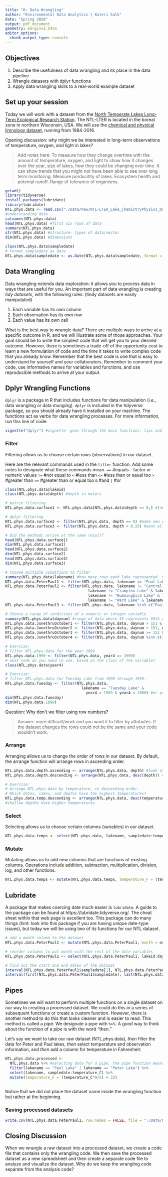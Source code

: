 ```yaml
---
title: "6: Data Wrangling"
author: "Environmental Data Analytics | Kateri Salk"
date: "Spring 2020"
output: pdf_document
geometry: margin=2.54cm
editor_options: 
  chunk_output_type: console
---
```


## Objectives
1. Describe the usefulness of data wrangling and its place in the data pipeline
2. Wrangle datasets with dplyr functions
3. Apply data wrangling skills to a real-world example dataset

## Set up your session

Today we will work with a dataset from the [North Temperate Lakes Long-Term Ecological Research Station](https://lter.limnology.wisc.edu/about/overview). The NTL-LTER is located in the boreal zone in northern Wisconsin, USA. We will use the [chemical and physical limnology dataset](https://lter.limnology.wisc.edu/content/cascade-project-north-temperate-lakes-lter-core-data-physical-and-chemical-limnology-1984), running from 1984-2016. 

Opening discussion: why might we be interested in long-term observations of temperature, oxygen, and light in lakes?

> Add notes here: To measure how they change overtime with the amount of temperature, oxygen, and light to show how it changes over the year, size of lakes, how they could be changing over time. It can show trends that you might not have been able to see over long term monitoring. Measure porducitity of lakes. Ecosystem health and potenial runoff. Range of tolerance of organisms.

```r
getwd()
library(tidyverse)
install.packages(lubridate)
library(lubridate)
NTL.phys.data <- read.csv("./Data/Raw/NTL-LTER_Lake_ChemistryPhysics_Raw.csv")
#understanding data
colnames(NTL.phys.data)
head(NTL.phys.data) #first six rows of data
summary(NTL.phys.data)
str(NTL.phys.data) #structure- types of data/vector
dim(NTL.phys.data) #dimensions

class(NTL.phys.data$sampledate)
# Format sampledate as date
NTL.phys.data$sampledate <- as.Date(NTL.phys.data$sampledate, format = "%m/%d/%y") #verify date is formatted correctly
```

## Data Wrangling

Data wrangling extends data exploration: it allows you to process data in ways that are useful for you. An important part of data wrangling is creating *tidy datasets*, with the following rules: (tindy datasets are easily manipulated)

1. Each variable has its own column
2. Each observation has its own row
3. Each value has its own cell

What is the best way to wrangle data? There are multiple ways to arrive at a specific outcome in R, and we will illustrate some of those approaches. Your goal should be to write the simplest code that will get you to your desired outcome. However, there is sometimes a trade-off of the opportunity cost to learn a new formulation of code and the time it takes to write complex code that you already know. Remember that the best code is one that is easy to understand for yourself and your collaborators. Remember to comment your code, use informative names for variables and functions, and use reproducible methods to arrive at your output.

## Dplyr Wrangling Functions

`dplyr` is a package in R that includes functions for data manipulation (i.e., data wrangling or data munging). `dplyr` is included in the tidyverse package, so you should already have it installed on your machine. The functions act as verbs for data wrangling processes. For more information, run this line of code:

```r
vignette("dplyr") #vignette- goes through the main functions, tips and tricks, functions, and how to use it. the {"hide"} means it wont show up when you knit it
```

### Filter

Filtering allows us to choose certain rows (observations) in our dataset.

Here are the relevant commands used in the `filter` function. Add some notes to designate what these commands mean. 
`==` #equals - factor or numeric values
`!=` #not equal to
`<` #less than
`<=` #less than or eaual too
`>` #greater than
`>=` #greater than or equal too
`&` #and
`|` #or

```r
class(NTL.phys.data$lakeid)
class(NTL.phys.data$depth) #depth in meters

# matrix filtering
NTL.phys.data.surface1 <- NTL.phys.data[NTL.phys.data$depth == 0,] #take this datafram and within the matrix we will take the data where depth is equal to 0. In matrix notation we need to specify both rows and columns hence ","

# dplyr filtering
NTL.phys.data.surface2 <- filter(NTL.phys.data, depth == 0) #make new option in filter function, where to grab that data from, and logical statement on what to classify. We want it to grab the NTL data where depth =0 
NTL.phys.data.surface3 <- filter(NTL.phys.data, depth < 0.25) #want all the depths less than 0.25meters

# Did the methods arrive at the same result?
head(NTL.phys.data.surface1)
dim(NTL.phys.data.surface1)
head(NTL.phys.data.surface2)
dim(NTL.phys.data.surface2)
head(NTL.phys.data.surface3)
dim(NTL.phys.data.surface3)

# Choose multiple conditions to filter
summary(NTL.phys.data$lakename) #how many rows each lake represented. Peter and paul lake are the most sampled
NTL.phys.data.PeterPaul1 <- filter(NTL.phys.data, lakename == "Paul Lake" | lakename == "Peter Lake") #used or to have paul or peter lake to get samples from
NTL.phys.data.PeterPaul2 <- filter(NTL.phys.data, lakename != "Central Long Lake" & 
                                     lakename != "Crampton Lake" & lakename != "East Long Lake" &
                                     lakename != "Hummingbird Lake" & lakename != "Tuesday Lake" &
                                     lakename != "Ward Lake" & lakename != "West Long Lake") #specifiy all lakes that are not peter or paul lake. Another way to do the statement above
NTL.phys.data.PeterPaul3 <- filter(NTL.phys.data, lakename %in% c("Paul Lake", "Peter Lake")) # %in% c() want dataset to inclde any data with paul and peter lake

# Choose a range of conditions of a numeric or integer variable
summary(NTL.phys.data$daynum) #range of data where 55 represents 55th day of year and day 307 near the end of the year- not sampling when the lakes are frozen 
NTL.phys.data.JunethruOctober1 <- filter(NTL.phys.data, daynum > 151 & daynum < 305) #select dates from june to oct.
NTL.phys.data.JunethruOctober2 <- filter(NTL.phys.data, daynum > 151, daynum < 305) #same thing , & 
NTL.phys.data.JunethruOctober3 <- filter(NTL.phys.data, daynum >= 152 & daynum <= 304) #same thing
NTL.phys.data.JunethruOctober4 <- filter(NTL.phys.data, daynum %in% c(152:304)) #same thing filtering differently

# Exercise: 
# filter NTL.phys.data for the year 1999
NTL.phys.data.1999 <- filter(NTL.phys.data, year4 == 1999)
# what code do you need to use, based on the class of the variable?
class(NTL.phys.data$year4)

# Exercise: 
# filter NTL.phys.data for Tuesday Lake from 1990 through 1999.
NTL.phys.data.Tuesday <- filter(NTL.phys.data, 
                                  lakename == "Tuesday Lake" &
                                    year4 > 1989 & year4 < 2000) #or year4 %in% c(1990:1999)
dim(NTL.phys.data.Tuesday)
dim(NTL.phys.data.1999)
```
Question: Why don't we filter using row numbers?

> Answer: more difficult/work and you want it to filter by attributes. If the dataset changes the rows could not be the same and your code wouldn't work.

### Arrange

Arranging allows us to change the order of rows in our dataset. By default, the arrange function will arrange rows in ascending order.

```r
NTL.phys.data.depth.ascending <- arrange(NTL.phys.data, depth) #look at specific piece and arrange it by depth
NTL.phys.data.depth.descending <- arrange(NTL.phys.data, desc(depth)) #desc function for descending

# Exercise: 
# Arrange NTL.phys.data by temperature, in descending order. 
# Which dates, lakes, and depths have the highest temperatures?
NTL.phys.data.temp.descending <- arrange(NTL.phys.data, desc(temperature_C))
#shallow depths have higher temperatures
```
### Select

Selecting allows us to choose certain columns (variables) in our dataset.

```r
NTL.phys.data.temps <- select(NTL.phys.data, lakename, sampledate:temperature_C) #name which column we want to keep or leave out of the dataset. Want to select NTL data and want the lakename, sampledate through temperature. This is different than the filter function -- only selecting based on the same of the column not by selecting features; filter is horizontal and select is vertical; commas between them instead of logical statements; select you can say you don't want to include something with a -"column name"

```
### Mutate

Mutating allows us to add new columns that are functions of existing columns. Operations include addition, subtraction, multiplication, division, log, and other functions.

```r

NTL.phys.data.temps <- mutate(NTL.phys.data.temps, temperature_F = (temperature_C*9/5) + 32) #add a column to the end of your dataframe; specify we want to compute the temp into Ferenihite

```

## Lubridate

A package that makes coercing date much easier is `lubridate`. A guide to the package can be found at https://lubridate.tidyverse.org/. The cheat sheet within that web page is excellent too. This package can do many things (hint: look into this package if you are having unique date-type issues), but today we will be using two of its functions for our NTL dataset. 

```r
# add a month column to the dataset
NTL.phys.data.PeterPaul1 <- mutate(NTL.phys.data.PeterPaul1, month = month(sampledate)) 

# reorder columns to put month with the rest of the date variables
NTL.phys.data.PeterPaul1 <- select(NTL.phys.data.PeterPaul1, lakeid:daynum, month, sampledate:comments) #placing month in the middle of the dataset next to the date

# find out the start and end dates of the dataset
interval(NTL.phys.data.PeterPaul1$sampledate[1], NTL.phys.data.PeterPaul1$sampledate[21613]) #intervals btw sampling dates
interval(first(NTL.phys.data.PeterPaul1$sampledate), last(NTL.phys.data.PeterPaul1$sampledate))
```


## Pipes

Sometimes we will want to perform multiple functions on a single dataset on our way to creating a processed dataset. We could do this in a series of subsequent functions or create a custom function. However, there is another method to do this that looks cleaner and is easier to read. This method is called a pipe. We designate a pipe with `%>%`. A good way to think about the function of a pipe is with the word "then." 

Let's say we want to take our raw dataset (NTL.phys.data), *then* filter the data for Peter and Paul lakes, *then* select temperature and observation information, and *then* add a column for temperature in Fahrenheit: 

```r
NTL.phys.data.processed <- 
  NTL.phys.data %>% #selecting data for a pipe, the pipe function means "then" and filtering for lakes then select certain columns then mutate the columns with a new column to create a temp in ferienheight
  filter(lakename == "Paul Lake" | lakename == "Peter Lake") %>%
  select(lakename, sampledate:temperature_C) %>%
  mutate(temperature_F = (temperature_C*9/5) + 32)
  
```

Notice that we did not place the dataset name inside the wrangling function but rather at the beginning.

### Saving processed datasets

```r
write.csv(NTL.phys.data.PeterPaul1, row.names = FALSE, file = "./Data/Processed/NTL-LTER_Lake_ChemistryPhysics_PeterPaul_Processed.csv") #most of the time kateri will save processed data

```

## Closing Discussion

When we wrangle a raw dataset into a processed dataset, we create a code file that contains only the wrangling code. We then save the processed dataset as a new spreadsheet and then create a separate code file to analyze and visualize the dataset. Why do we keep the wrangling code separate from the analysis code?



